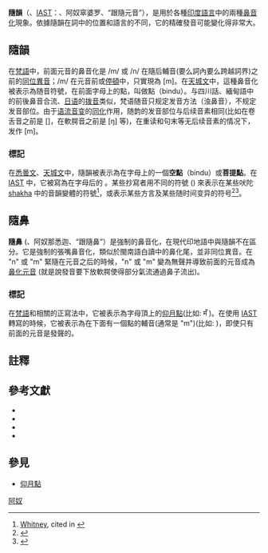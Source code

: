 {{Diacritical marks|𑖎𑖽|caption=菩提點}}

'''隨韻'''（{{sa|अनुस्वार|mode=DN2S}}、[[IAST|IAST]]：{{IAST|anusvāra}}、阿奴窣婆罗、“跟隨元音”），是用於各種[[印度-雅利安語支|印度語言]]中的兩種[[鼻音化|鼻音化]]現象。依據隨韻在詞中的位置和語言的不同，它的精確發音可能變化得非常大。

==隨韻==
在[[梵語|梵語]]中，前面元音的鼻音化是 /m/ 或 /n/ 在隨后輔音(要么詞內要么跨越詞界)之前的[[同位異音|同位異音]]；/m/ 在元音前或[[停頓|停頓]]中，只實現為 [m]。在[[天城文|天城文]]中，這種鼻音化被表示為随音符號，在前面字母上的點，叫做點（bindu）。与四川話、緬甸語中的前後鼻音合流、[[日语|日语]]的[[拨音|拨音]]类似，梵语随音只规定发音方法（浊鼻音），不规定发音部位。由于[[语流音变|语流音变]]的[[同化(音韵学)|同化]]作用，随韵的发音部位与后续音素相同(比如在卷舌音之前是 [{{unicode|ɳ}}]，在軟腭音之前是 [ŋ] 等)，在重读和句末等无后续音素的情况下，发作 [m]。

===標記===
在[[悉曇文|悉曇文]]、[[天城文|天城文]]中，隨韻被表示為在字母上的一個'''空點'''（bindu）或'''菩提點'''。在 [[IAST|IAST]] 中，它被寫為在字母后的 {{unicode|ṃ}}。某些抄寫者用不同的符號 ({{unicode|ṁ}}) 來表示在某些吠陀 [[shakha|shakha]] 中的音韻變體的符號{{Sfn|Monier-Williams|1899}}<ref>[[William_Dwight_Whitney|Whitney]], cited in {{Harvnb|Emeneau|1946|p=91}}</ref>，或表示某些方言及某些随时间变异的符号<ref>{{Harvnb|Varma|1961|pp=148–55}}</ref><ref>{{Harvnb|Emeneau|1946|p=91}}</ref>。

==隨鼻==
'''隨鼻''' ({{IAST|anunāsika}}、阿奴那悉迦、“跟隨鼻”）是強制的鼻音化，在現代印地語中與隨韻不在區分。它是強制的張嘴鼻音化，類似於閩南語白讀中的鼻化尾，並非同位異音。在 "n" 或 "m" 緊隨在元音之后的時候，"n" 或 "m" 變為無聲并導致前面的元音成為[[鼻化元音|鼻化元音]] (就是說發音要下放軟腭使得部分氣流通過鼻子流出)。
===標記===
在[[梵語|梵語]]和相關的正寫法中，它被表示為字母頂上的[[仰月點|仰月點]](比如: मँ )。在使用 [[IAST|IAST]] 轉寫的時候，它被表示為在下面有一個點的輔音(通常是 "m")(比如: {{unicode|ṃ ṇ}})，即使只有前面的元音是發聲的。

==註釋==
{{reflist|2}}

==參考文獻==
{{refbegin|2}}
*{{Citation|last= Allen|first= W.S.|title= Phonetics in ancient India|year= 1953|publisher= OUP}}
*{{Cite journal|last= Emeneau|first= M. B.|author-link= Murray Barnson Emeneau|year= 1946|journal= Language|title= The Nasal Phonemes of Sanskrit
|volume= 22|pages= 86–93|ref= harv|jstor= 410341|issue= 2}}
*{{Citation|last= Ohala|first= Manjari|title= Aspects of Hindi Phonology|year= 1983|publisher= Motilal Banarsidass|ISBN= 0-89581-670-9}}
*{{Citation|last= Varma|first= Siddheshwar|title=Critical studies in the phonetic observations of Indian grammarians|year= 1929}}
{{refend}}

==參見==
* [[仰月點|仰月點]]

[[分类:梵语音韵学|阿奴]]